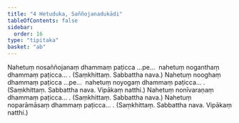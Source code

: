 ```yaml
---
title: "4 Hetuduka, Saññojanadukādi"
tableOfContents: false
sidebar:
  order: 16
type: "tipitaka"
basket: "ab"
---
```



<DynamicBreadcrumb />

<Division number="10">

<Paragraph number="48">
Nahetuṃ nosaññojanaṃ dhammaṃ paṭicca …pe…  nahetuṃ noganthaṃ dhammaṃ paṭicca… . (Saṃkhittaṃ. Sabbattha nava.)
</Paragraph>

<Paragraph number="49">
Nahetuṃ nooghaṃ dhammaṃ paṭicca …pe…  nahetuṃ noyogaṃ dhammaṃ paṭicca… . (Saṃkhittaṃ. Sabbattha nava. Vipākaṃ natthi.)
</Paragraph>

<Paragraph number="50">
Nahetuṃ nonīvaraṇaṃ dhammaṃ paṭicca… . (Saṃkhittaṃ. Sabbattha nava.)
</Paragraph>

<Paragraph number="51">
Nahetuṃ noparāmāsaṃ dhammaṃ paṭicca… . (Saṃkhittaṃ. Sabbattha nava. Vipākaṃ natthi.)
</Paragraph>
</Division>